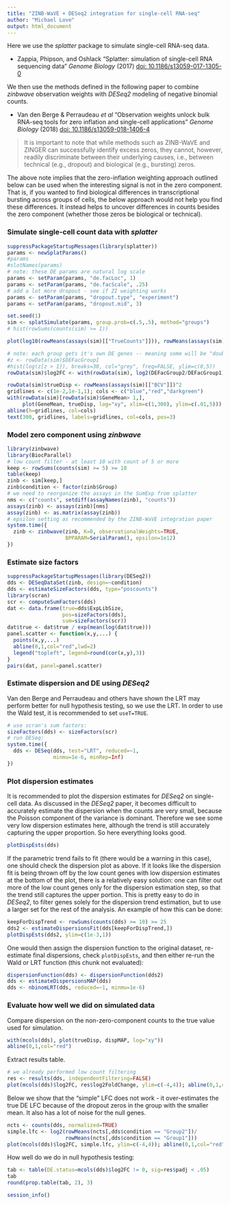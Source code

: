```yaml
---
title: "ZINB-WaVE + DESeq2 integration for single-cell RNA-seq"
author: "Michael Love"
output: html_document
---
```


Here we use the *splatter* package to simulate single-cell RNA-seq
data.

* Zappia, Phipson, and Oshlack "Splatter: simulation of single-cell RNA
sequencing data" *Genome Biology* (2017)
[doi: 10.1186/s13059-017-1305-0](https://doi.org/10.1186/s13059-017-1305-0)

We then use the methods defined in the following paper to combine
*zinbwave* observation weights with *DESeq2* modeling of negative
binomial counts.

* Van den Berge & Perraudeau *et al* "Observation weights unlock bulk
RNA-seq tools for zero inflation and single-cell applications" *Genome Biology* (2018)
[doi: 10.1186/s13059-018-1406-4](https://doi.org/10.1186/s13059-018-1406-4)

> It is important to note that while methods such as ZINB-WaVE and
> ZINGER can successfully identify excess zeros, they cannot, however,
> readily discriminate between their underlying causes, i.e., between
> technical (e.g., dropout) and biological (e.g., bursting) zeros. 

The above note implies that the zero-inflation weighting approach
outlined below can be used when the interesting signal is not in the
zero component. That is, if you wanted to find biological differences
in transcriptional bursting across groups of cells, the below approach
would not help you find these differences. It instead helps to uncover
differences in counts besides the zero component (whether those zeros
be biological or technical). 

### Simulate single-cell count data with *splatter*

```r
suppressPackageStartupMessages(library(splatter))
params <- newSplatParams()
#params
#slotNames(params)
# note: these DE params are natural log scale
params <- setParam(params, "de.facLoc", 1) 
params <- setParam(params, "de.facScale", .25)
# add a lot more dropout - see if ZI weighting works
params <- setParam(params, "dropout.type", "experiment")
params <- setParam(params, "dropout.mid", 3)
```

```r
set.seed(1)
sim <- splatSimulate(params, group.prob=c(.5,.5), method="groups")
# hist(rowSums(counts(sim) >= 1))
```

```r
plot(log10(rowMeans(assays(sim)[["TrueCounts"]])), rowMeans(assays(sim)[["Dropout"]]))
```

```r
# note: each group gets it's own DE genes -- meaning some will be "doubly DE"
#z <- rowData(sim)$DEFacGroup1
#hist(log(z[z > 1]), breaks=30, col="grey", freq=FALSE, ylim=c(0,5))
rowData(sim)$log2FC <- with(rowData(sim), log2(DEFacGroup2/DEFacGroup1))
```

```r
rowData(sim)$trueDisp <- rowMeans(assays(sim)[["BCV"]])^2
gridlines <- c(1e-2,1e-1,1); cols <- c("blue","red","darkgreen")
with(rowData(sim)[rowData(sim)$GeneMean> 1,],
     plot(GeneMean, trueDisp, log="xy", xlim=c(1,300), ylim=c(.01,5)))
abline(h=gridlines, col=cols)
text(300, gridlines, labels=gridlines, col=cols, pos=3)
```

### Model zero component using *zinbwave*

```r
library(zinbwave)
library(BiocParallel)
# low count filter - at least 10 with count of 5 or more
keep <- rowSums(counts(sim) >= 5) >= 10
table(keep)
zinb <- sim[keep,]
zinb$condition <- factor(zinb$Group)
# we need to reorganize the assays in the SumExp from splatter
nms <- c("counts", setdiff(assayNames(zinb), "counts"))
assays(zinb) <- assays(zinb)[nms]
assay(zinb) <- as.matrix(assay(zinb))
# epsilon setting as recommended by the ZINB-WaVE integration paper
system.time({
  zinb <- zinbwave(zinb, K=0, observationalWeights=TRUE,
                   BPPARAM=SerialParam(), epsilon=1e12)
})
```

### Estimate size factors

```r
suppressPackageStartupMessages(library(DESeq2))
dds <- DESeqDataSet(zinb, design=~condition)
dds <- estimateSizeFactors(dds, type="poscounts")
library(scran)
scr <- computeSumFactors(dds)
dat <- data.frame(true=dds$ExpLibSize,
                  pos=sizeFactors(dds),
                  sum=sizeFactors(scr))
dat$true <- dat$true / exp(mean(log(dat$true)))
panel.scatter <- function(x,y,...) {
  points(x,y,...)
  abline(0,1,col="red",lwd=2)
  legend("topleft", legend=round(cor(x,y),3))
}
pairs(dat, panel=panel.scatter)
```

### Estimate dispersion and DE using *DESeq2*

Van den Berge and Perraudeau and others have shown the LRT may perform
better for null hypothesis testing, so we use the LRT. In order to use
the Wald test, it is recommended to set `useT=TRUE`.

```r
# use scran's sum factors:
sizeFactors(dds) <- sizeFactors(scr)
# run DESeq:
system.time({
  dds <- DESeq(dds, test="LRT", reduced=~1,
               minmu=1e-6, minRep=Inf)
})
```

### Plot dispersion estimates

It is recommended to plot the dispersion estimates for *DESeq2* on
single-cell data. As discussed in the *DESeq2* paper, it becomes
difficult to accurately estimate the dispersion when the counts are
very small, because the Poisson component of the variance is
dominant. Therefore we see some very low dispersion estimates here,
although the trend is still accurately capturing the upper proportion.
So here everything looks good.

```r
plotDispEsts(dds)
```

If the parametric trend fails to fit (there would be a warning in this
case), one should check the dispersion plot as above. If it looks like
the dispersion fit is being thrown off by the low count genes with low
dispersion estimates at the bottom of the plot, there is a relatively
easy solution: one can filter out more of the low count genes only for
the dispersion estimation step, so that the trend still captures the upper
portion. This is pretty easy to do in *DESeq2*, to filter genes solely
for the dispersion trend estimation, but to use a larger set for the
rest of the analysis. An example of how this can be done:

```r
keepForDispTrend <- rowSums(counts(dds) >= 10) >= 25
dds2 <- estimateDispersionsFit(dds[keepForDispTrend,])
plotDispEsts(dds2, ylim=c(1e-3,1))
```

One would then assign the dispersion function to the original dataset,
re-estimate final dispersions, check `plotDispEsts`, and then either
re-run the Wald or LRT function (this chunk not evaluated):

```r
dispersionFunction(dds) <- dispersionFunction(dds2)
dds <- estimateDispersionsMAP(dds)
dds <- nbinomLRT(dds, reduced=~1, minmu=1e-6)
```

### Evaluate how well we did on simulated data

Compare dispersion on the non-zero-component counts to the true value
used for simulation. 

```r
with(mcols(dds), plot(trueDisp, dispMAP, log="xy"))
abline(0,1,col="red")
```

Extract results table.

```r
# we already performed low count filtering
res <- results(dds, independentFiltering=FALSE)
plot(mcols(dds)$log2FC, res$log2FoldChange, ylim=c(-4,4)); abline(0,1,col="red")
```

Below we show that the "simple" LFC does not work - it over-estimates
the true DE LFC because of the dropout zeros in the group with the
smaller mean. It also has a lot of noise for the null genes.

```r
ncts <- counts(dds, normalized=TRUE)
simple.lfc <- log2(rowMeans(ncts[,dds$condition == "Group2"])/
                   rowMeans(ncts[,dds$condition == "Group1"]))
plot(mcols(dds)$log2FC, simple.lfc, ylim=c(-4,4)); abline(0,1,col="red")
```

How well do we do in null hypothesis testing:

```r
tab <- table(DE.status=mcols(dds)$log2FC != 0, sig=res$padj < .05)
tab
round(prop.table(tab, 2), 3)
```

```r
session_info()
```
